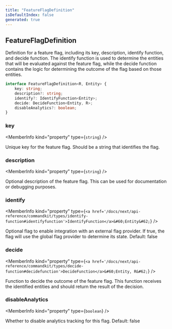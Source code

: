 ```yaml
---
title: "FeatureFlagDefinition"
isDefaultIndex: false
generated: true
---
```



<!-- This file was generated from the CommandKit source. Do not modify. Instead, re-run the "docgen" script -->


## FeatureFlagDefinition

<GenerationInfo sourceFile="packages/commandkit/src/flags/feature-flags.ts" sourceLine="61" packageName="commandkit" />

Definition for a feature flag, including its key, description, identify function,
and decide function.
The identify function is used to determine the entities that will be evaluated
against the feature flag, while the decide function contains the logic for
determining the outcome of the flag based on those entities.

```ts title="Signature"
interface FeatureFlagDefinition<R, Entity> {
    key: string;
    description?: string;
    identify?: IdentifyFunction<Entity>;
    decide: DecideFunction<Entity, R>;
    disableAnalytics?: boolean;
}
```

<div className="members-wrapper">

### key

<MemberInfo kind="property" type={`string`}   />

Unique key for the feature flag.
Should be a string that identifies the flag.
### description

<MemberInfo kind="property" type={`string`}   />

Optional description of the feature flag.
This can be used for documentation or debugging purposes.
### identify

<MemberInfo kind="property" type={`<a href='/docs/next/api-reference/commandkit/types/identify-function#identifyfunction'>IdentifyFunction</a>&#60;Entity&#62;`}   />

Optional flag to enable integration with an external flag provider.
If true, the flag will use the global flag provider to determine its state.
Default: false
### decide

<MemberInfo kind="property" type={`<a href='/docs/next/api-reference/commandkit/types/decide-function#decidefunction'>DecideFunction</a>&#60;Entity, R&#62;`}   />

Function to decide the outcome of the feature flag.
This function receives the identified entities and should return the result of the decision.
### disableAnalytics

<MemberInfo kind="property" type={`boolean`}   />

Whether to disable analytics tracking for this flag.
Default: false


</div>
